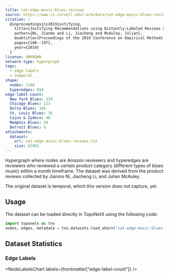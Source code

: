 ```yaml
---
title: cat-edge-music-blues-reviews
source: https://www.cs.cornell.edu/~arb/data/cat-edge-music-blues-reviews/
citation: |
  @inproceedings{ni2019justifying,
    title={Justifying Recommendations using Distantly-Labeled Reviews and Fine-Grained Aspects},
    author={Ni, Jianmo and Li, Jiacheng and McAuley, Julian},
    booktitle={Proceedings of the 2019 Conference on Empirical Methods in Natural Language Processing and the 9th International Joint Conference on Natural Language Processing (EMNLP-IJCNLP)},
    pages={188--197},
    year={2019}
  }
license: UNKNOWN
network-type: hypergraph
tags:
  - edge labels
  - temporal
shape:
  nodes: 1106
  hyperedges: 694
edge-label-count:
  New York Blues: 239
  Chicago Blues: 223
  Delta Blues: 146
  St. Louis Blues: 16
  Cajun & Zydeco: 40
  Memphis Blues: 26
  Detroit Blues: 4
attachments:
  dataset:
    url: cat-edge-music-blues-reviews.txt
    size: 62801
---
```



Hypergraph where nodes are Amazon reviewers and hyperedges are reviewers who reviewed a certain product category (different types of blues music) within a month timeframe.
The dataset was derived from the product reviews collected by Jianmo Ni, Jiacheng Li, and Julian McAuley.

<Alert type="warning">
  The original dataset is temporal, which this version does not capture, yet.
</Alert>

## Usage

The dataset can be loaded directly in TopoNetX using the following code:

```python
import toponetx as tnx
nodes, edges, metadata = tnx.datasets.load_ahorn("cat-edge-music-blues-reviews")
```

## Dataset Statistics

<dl className="not-prose grid gap-5 sm:grid-cols-2">
  <Stat title="Nodes" value={formatNumber(frontmatter["shape"]["nodes"])} />
  <Stat title="Node Type" value="Review" />
  <Stat
    title="Hyperedges"
    value={formatNumber(frontmatter["shape"]["hyperedges"])}
  />
  <Stat title="Hyperedge Type" value="Co-reviewed" />
</dl>

### Edge Labels

<NodeLabelsChart labels={frontmatter["edge-label-count"]} />
